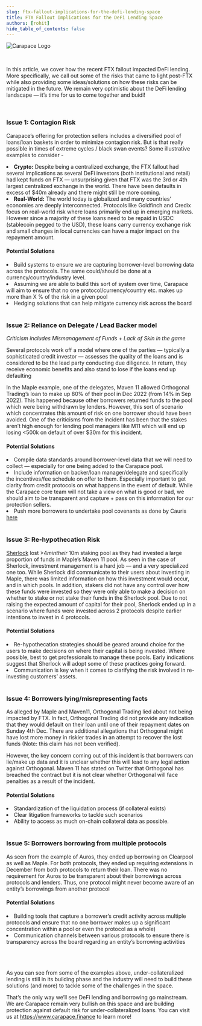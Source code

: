 ```yaml
---
slug: ftx-fallout-implications-for-the-defi-lending-space
title: FTX Fallout Implications for the DeFi Lending Space
authors: [rohit]
hide_table_of_contents: false
---
```



![Carapace Logo](./ftx.webp)

<br/>

In this article, we cover how the recent FTX fallout impacted DeFi lending. More specifically, we call out some of the risks that came to light post-FTX while also providing some ideas/solutions on how these risks can be mitigated in the future. We remain very optimistic about the DeFi lending landscape — it’s time for us to come together and buidl!

<br/>

### Issue 1: Contagion Risk

Carapace’s offering for protection sellers includes a diversified pool of loans/loan baskets in order to minimize contagion risk. But is that really possible in times of extreme cycles / black swan events? Some illustrative examples to consider -

<div className={styles.bulletpoints}>
    <li><strong>Crypto:</strong> Despite being a centralized exchange, the FTX fallout had several implications as several DeFi investors (both institutional and retail) had kept funds on FTX — unsurprising given that FTX was the 3rd or 4th largest centralized exchange in the world. There have been defaults in excess of $40m already and there might still be more coming.</li>
    <li><strong>Real-World:</strong> The world today is globalized and many countries’ economies are deeply interconnected. Protocols like Goldfinch and Credix focus on real-world risk where loans primarily end up in emerging markets. However since a majority of these loans need to be repaid in USDC (stablecoin pegged to the USD), these loans carry currency exchange risk and small changes in local currencies can have a major impact on the repayment amount.</li>
</div>

#### Potential Solutions

<div className={styles.bulletpoints}>
    <li>Build systems to ensure we are capturing borrower-level borrowing data across the protocols. The same could/should be done at a currency/country/industry level.</li>
    <li>Assuming we are able to build this sort of system over time, Carapace will aim to ensure that no one protocol/currency/country etc. makes up more than X % of the risk in a given pool</li>
    <li>Hedging solutions that can help mitigate currency risk across the board</li>
</div>

<br/>

### Issue 2: Reliance on Delegate / Lead Backer model

*Criticism includes Mismanagement of Funds + Lack of Skin in the game*

Several protocols work off a model where one of the parties — typically a sophisticated credit investor — assesses the quality of the loans and is considered to be the lead party conducting due diligence. In return, they receive economic benefits and also stand to lose if the loans end up defaulting

In the Maple example, one of the delegates, Maven 11 allowed Orthogonal Trading’s loan to make up 80% of their pool in Dec 2022 (from 14% in Sep 2022). This happened because other borrowers returned funds to the pool which were being withdrawn by lenders. However, this sort of scenario which concentrates this amount of risk on one borrower should have been avoided. One of the criticisms from the incident has been that the stakes aren’t high enough for lending pool managers like M11 which will end up losing <500k on default of over $30m for this incident.

#### Potential Solutions

<div className={styles.bulletpoints}>
    <li>Compile data standards around borrower-level data that we will need to collect — especially for one being added to the Carapace pool.</li>
    <li>Include information on backer/loan manager/delegate and specifically the incentives/fee schedule on offer to them. Especially important to get clarity from credit protocols on what happens in the event of default. While the Carapace core team will not take a view on what is good or bad, we should aim to be transparent and capture + pass on this information for our protection sellers.</li>
    <li>Push more borrowers to undertake pool covenants as done by Cauris <a href='https://app.goldfinch.finance/pools/0x538473c3a69da2b305cf11a40cf2f3904de8db5f' target='_blank'>here</a></li>
</div>

<br/>

### Issue 3: Re-hypothecation Risk

[Sherlock](https://www.sherlock.xyz/) lost >$4m in their ~$10m staking pool as they had invested a large proportion of funds in Maple’s Maven 11 pool. As seen in the case of Sherlock, investment management is a hard job — and a very specialized one too. While Sherlock did communicate to their users about investing in Maple, there was limited information on how this investment would occur, and in which pools. In addition, stakers did not have any control over how these funds were invested so they were only able to make a decision on whether to stake or not stake their funds in the Sherlock pool. Due to not raising the expected amount of capital for their pool, Sherlock ended up in a scenario where funds were invested across 2 protocols despite earlier intentions to invest in 4 protocols.

#### Potential Solutions

<div className={styles.bulletpoints}>
    <li>Re-hypothecation strategies should be geared around choice for the users to make decisions on where their capital is being invested. Where possible, best to get professionals to manage these pools. Early indications suggest that Sherlock will adopt some of these practices going forward.</li>
    <li>Communication is key when it comes to clarifying the risk involved in re-investing customers’ assets.</li>
</div>

<br/>

### Issue 4: Borrowers lying/misrepresenting facts

As alleged by Maple and Maven11, Orthogonal Trading lied about not being impacted by FTX. In fact, Orthogonal Trading did not provide any indication that they would default on their loan until one of their repayment dates on Sunday 4th Dec. There are additional allegations that Orthogonal might have lost more money in riskier trades in an attempt to recover the lost funds (Note: this claim has not been verified).

However, the key concern coming out of this incident is that borrowers can lie/make up data and it is unclear whether this will lead to any legal action against Orthogonal. Maven 11 has stated on Twitter that Orthogonal has breached the contract but it is not clear whether Orthogonal will face penalties as a result of the incident.

#### Potential Solutions

<div className={styles.bulletpoints}>
    <li>Standardization of the liquidation process (if collateral exists)</li>
    <li>Clear litigation frameworks to tackle such scenarios</li>
    <li>Ability to access as much on-chain collateral data as possible.</li>
</div>

<br/>

### Issue 5: Borrowers borrowing from multiple protocols

As seen from the example of Auros, they ended up borrowing on Clearpool as well as Maple. For both protocols, they ended up requiring extensions in December from both protocols to return their loan. There was no requirement for Auros to be transparent about their borrowings across protocols and lenders. Thus, one protocol might never become aware of an entity’s borrowings from another protocol

#### Potential Solutions

<div className={styles.bulletpoints}>
    <li>Building tools that capture a borrower’s credit activity across multiple protocols and ensure that no one borrower makes up a significant concentration within a pool or even the protocol as a whole)</li>
    <li>Communication channels between various protocols to ensure there is transparency across the board regarding an entity’s borrowing activities</li>
</div>

<br/>

<br/>

<br/>

As you can see from some of the examples above, under-collateralized lending is still in its building phase and the industry will need to build these solutions (and more) to tackle some of the challenges in the space.

That’s the only way we’ll see DeFi lending and borrowing go mainstream. We are Carapace remain very bullish on this space and are building protection against default risk for under-collateralized loans. You can visit us at https://www.carapace.finance to learn more!
